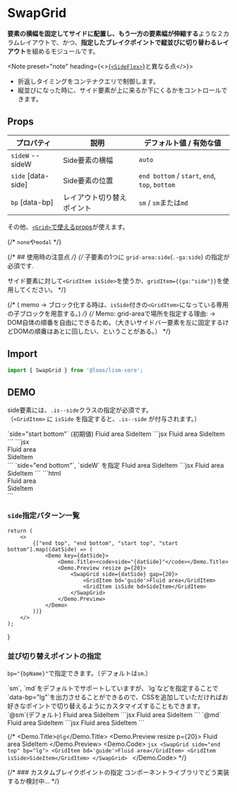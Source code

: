 

# SwapGrid

**要素の横幅を固定してサイドに配置し、もう一方の要素幅が伸縮する**ような２カラムレイアウトで、かつ、**指定したブレイクポイントで縦並びに切り替わるレイアウト**を組めるモジュールです。


<Note preset="note" heading={<><a href="/docs/components/SideFlex">{`<SideFlex>`}</a>と異なる点</>}>
- 折返しタイミングをコンテナクエリで制御します。
- 縦並びになった時に、サイド要素が上に来るか下にくるかをコントロールできます。
</Note>


## Props

| プロパティ | 説明 | デフォルト値 / 有効な値 |
|---|---|---|
| `sideW` <PropBadge type="cssvar">--sideW</PropBadge> | Side要素の横幅 | `auto` |
| `side` <PropBadge type="attr">[data-side]</PropBadge>| Side要素の位置 |`end bottom` / `start`, `end`, `top`, `bottom`|
| `bp` <PropBadge type="attr">[data-bp]</PropBadge>| レイアウト切り替えポイント| `sm` / `sm`または`md` |


その他、[`<Grid>`で使えるprops](/docs/components/Grid#props)が使えます。

{/* `none`や`modal` */}

{/* ## 使用時の注意点 */}
{/* <Alert preset="info">
子要素の1つに `grid-area:side`(`.-ga:side`) の指定が必須です.
</Alert>

サイド要素に対して`<GridItem isSide>`を使うか、`gridItem={{ga:"side"}}`を使用してください。 */}

{/* ( memo → ブロック化する時は、`isSide`付きの`<GridItem>`になっている専用の子ブロックを用意する。) */}
{/* Memo: grid-areaで場所を指定する理由: → DOM自体の順番を自由にできるため。（大きいサイドバー要素を左に固定するけどDOMの順番はあとに回したい、ということがある。） */}


## Import

```js
import { SwapGrid } from '@loos/lism-core';
```


## DEMO

side要素には、`.is--side`クラスの指定が必須です。  
（`<GridItem>` に `isSide` を指定すると、`.is--side` が付与されます。）


<Demo>
	<Demo.Title>
		`side="start bottom"` (初期値)
	</Demo.Title>
	<Demo.Preview resize p={20}>
		<SwapGrid side="start bottom">
			<GridItem bd='guide'>Fluid area</GridItem>
			<GridItem isSide bd>SideItem</GridItem>
		</SwapGrid>
	</Demo.Preview>
	<Demo.Codes>
		<Demo.Code label="React">
			```jsx
			<SwapGrid side="start bottom">
				<GridItem>Fluid area</GridItem>
				<GridItem isSide>SideItem</GridItem>
			</SwapGrid>
			```
		</Demo.Code>
		<Demo.Code label="HTML">
			```jsx
			<div class="l--grid l--grid--swap -gt@sm" data-side="start bottom">
				<div>Fluid area</div>
				<div class="-ga:side">SideItem</div>
			</div>
			```
		</Demo.Code>
	</Demo.Codes>
</Demo>


<Demo>
	<Demo.Title>
		`side="end bottom"`, `sideW` を指定
	</Demo.Title>
	<Demo.Preview resize p={20}>
		<SwapGrid side="end bottom" sideW='16em' gap={20}>
			<GridItem bd='guide'>Fluid area</GridItem>
			<GridItem isSide bd>SideItem</GridItem>
		</SwapGrid>
	</Demo.Preview>
	<Demo.Codes>
		<Demo.Code label="React">
			```jsx
			<SwapGrid side="end bottom" sideW='16em' gap={20}>
				<GridItem>Fluid area</GridItem>
				<GridItem isSide>SideItem</GridItem>
			</SwapGrid>
			```
		</Demo.Code>
		<Demo.Code label="HTML">
			```html
			<div class="l--grid l--grid--swap -gt@sm -gap:20" data-side="end bottom" style="--sideW:16em">
				<div>Fluid area</div>
				<div class="-ga:side">SideItem</div>
			</div>
			```
		</Demo.Code>
	</Demo.Codes>
</Demo>


### `side`指定パターン一覧

	return (
		<>
			{["end top", "end bottom", "start top", "start bottom"].map((datSide) => (
				<Demo key={datSide}>
					<Demo.Title><code>side="{datSide}"</code></Demo.Title>
					<Demo.Preview resize p={20}>
						<SwapGrid side={datSide} gap={20}>
							<GridItem bd='guide'>Fluid area</GridItem>
							<GridItem isSide bd>SideItem</GridItem>
						</SwapGrid>
					</Demo.Preview>
				</Demo>
			))}
		</>
	);
}

<SwapGridDemos />


### 並び切り替えポイントの指定

`bp="{bpName}"`で指定できます。（デフォルトは`sm`.）

<Alert preset="note">
`sm`, `md`をデフォルトでサポートしていますが、`lg`などを指定することで`data-bp="lg"`を出力させることができるので、CSSを追加していただければお好きなポイントで切り替えるようにカスタマイズすることもできます。
</Alert>

<Demo>
	<Demo.Title>`@sm`(デフォルト)</Demo.Title>
	<Demo.Preview resize p={20}>
		<SwapGrid side="end top" bp="sm">
			<GridItem bd='guide'>Fluid area</GridItem>
			<GridItem isSide bd>SideItem</GridItem>
		</SwapGrid>
	</Demo.Preview>
	<Demo.Code>
		```jsx
		<SwapGrid side="end top" bp="sm">
			<GridItem>Fluid area</GridItem>
			<GridItem isSide>SideItem</GridItem>
		</SwapGrid>
		```
	</Demo.Code>
</Demo>

<Demo>
	<Demo.Title>`@md`</Demo.Title>
	<Demo.Preview resize p={20}>
		<SwapGrid side="end top" bp="md">
			<GridItem bd='guide'>Fluid area</GridItem>
			<GridItem isSide bd>SideItem</GridItem>
		</SwapGrid>
	</Demo.Preview>
	<Demo.Code>
		```jsx
		<SwapGrid side="end top" bp="md">
			<GridItem>Fluid area</GridItem>
			<GridItem isSide>SideItem</GridItem>
		</SwapGrid>
		```
	</Demo.Code>
</Demo>


{/* <Demo>
	<Demo.Title>`@lg`</Demo.Title>
	<Demo.Preview resize p={20}>
		<SwapGrid side="end top" bp="lg">
			<GridItem bd='guide'>Fluid area</GridItem>
			<GridItem isSide>SideItem</GridItem>
		</SwapGrid>
	</Demo.Preview>
	<Demo.Code>
		```jsx
		<SwapGrid side="end top" bp="lg">
			<GridItem bd='guide'>Fluid area</GridItem>
			<GridItem isSide>SideItem</GridItem>
		</SwapGrid>
		```
	</Demo.Code>
</Demo> */}


{/* ### カスタムブレイクポイントの指定
コンポーネントライブラリでどう実装するか検討中... */}
